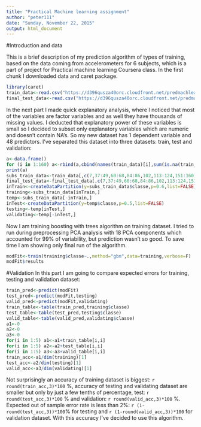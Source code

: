 ```yaml
---
title: "Practical Machine learning assignment"
author: "peter111"
date: "Sunday, November 22, 2015"
output: html_document
---
```


#Introduction and data

This is a brief description of my prediction algorithm of types of training, based on the data coming from accelerometers for 6 subjects, which is a part of project for Practical machine learning Coursera class. In the first chunk I downloaded data and caret package. 

```r
library(caret)
train_data<-read.csv("https://d396qusza40orc.cloudfront.net/predmachlearn/pml-training.csv")
final_test_data<-read.csv("https://d396qusza40orc.cloudfront.net/predmachlearn/pml-testing.csv")
```

In the next part I made quick explanatory analysis, where I noticed that most of the variables are factor variables and as well they have thousands of missing values. I deducted that explanatory power of these variables is small so I decided to subset only explanatory variables which are numeric and doesn't contain NA's. So my new dataset has 1 dependent variable and 48 predictors. I've separated this dataset into three datasets: train, test and validation:

```r
a<-data.frame()
for (i in 1:160) a<-rbind(a,cbind(names(train_data)[i],sum(is.na(train_data[,i]))))
print(a)
subs_train_data<-train_data[,c(7,37:49,60:68,84:86,102,113:124,151:160)]
final_test_data<-final_test_data[,c(7,37:49,60:68,84:86,102,113:124,151:160)]
inTrain<-createDataPartition(y=subs_train_data$classe,p=0.6,list=FALSE)
training<-subs_train_data[inTrain,]
temp<-subs_train_data[-inTrain,]
inTest<-createDataPartition(y=temp$classe,p=0.5,list=FALSE)
testing<-temp[inTest,]
validating<-temp[-inTest,]
```

Now I am training boosting with trees algorithm on training dataset. I tried to run during preprocessing PCA analysis with 18 PCA components which accounted for 99% of variability, but prediction wasn't so good. To save time I am showing only final run of the algorithm.

```r
modFit<-train(training$classe~.,method="gbm",data=training,verbose=F)
modFit$results
```
#Validation
In this part I am going to compare expected errors for training, testing and validation dataset:
```r
train_pred<-predict(modFit)
test_pred<-predict(modFit,testing)
valid_pred<-predict(modFit,validating)
train_table<-table(train_pred,training$classe)
test_table<-table(test_pred,testing$classe)
valid_table<-table(valid_pred,validating$classe)
a1<-0
a2<-0
a3<-0
for(i in 1:5) a1<-a1+train_table[i,i] 
for(i in 1:5) a2<-a2+test_table[i,i] 
for(i in 1:5) a3<-a3+valid_table[i,i] 
train_acc<-a1/dim(training)[1]
test_acc<-a2/dim(testing)[1]
valid_acc<-a3/dim(validating)[1]
```

Not surprisingly an accuracy of training dataset is biggest: `r round(train_acc,3)*100` %, accuracy of testing and validating dataset are smaller but only by just a few tenths of percentage, test: `r round(test_acc,3)*100` % and validation: `r round(valid_acc,3)*100` %. Expected out of sample error rate is less than 2%: `r (1-round(test_acc,3))*100`% for testing and `r (1-round(valid_acc,3))*100` for validation dataset. With this accuracy I've decided to use this algorithm.